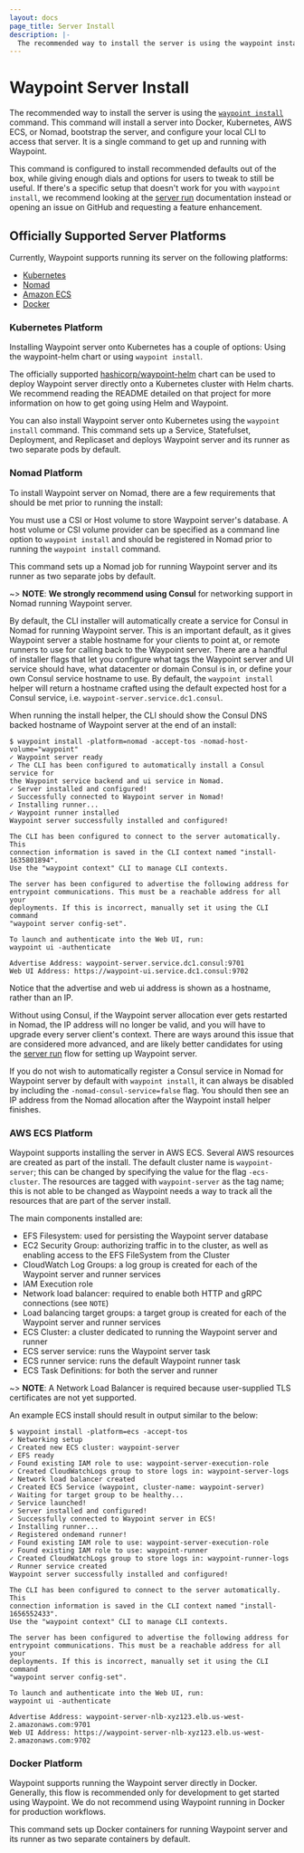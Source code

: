 ```yaml
---
layout: docs
page_title: Server Install
description: |-
  The recommended way to install the server is using the waypoint install command. This command will install a server into Docker, Kubernetes, AWS ECS, or Nomad, bootstrap the server, and configure your local CLI to access that server. It is a single command to get up and running with Waypoint.
---
```


# Waypoint Server Install

The recommended way to install the server is using the
[`waypoint install`](/commands/install) command.
This command will install a server into Docker, Kubernetes, AWS ECS, or Nomad,
bootstrap the server, and configure your local CLI to access that server.
It is a single command to get up and running with Waypoint.

This command is configured to install recommended defaults out of the box, while
giving enough dials and options for users to tweak to still be useful. If there's
a specific setup that doesn't work for you with `waypoint install`, we recommend
looking at the [server run](/docs/server/run) documentation instead or opening
an issue on GitHub and requesting a feature enhancement.

## Officially Supported Server Platforms

Currently, Waypoint supports running its server on the following platforms:

- [Kubernetes](/docs/server/install#kubernetes-platform)
- [Nomad](/docs/server/install#nomad-platform)
- [Amazon ECS](/docs/server/install#aws-ecs-platform)
- [Docker](/docs/server/install#docker-platform)

### Kubernetes Platform

Installing Waypoint server onto Kubernetes has a couple of options: Using the
waypoint-helm chart or using `waypoint install`.

The officially supported [hashicorp/waypoint-helm](https://github.com/hashicorp/waypoint-helm)
chart can be used to deploy Waypoint server directly onto a Kubernetes cluster with Helm charts.
We recommend reading the README detailed on that project for more information on
how to get going using Helm and Waypoint.

You can also install Waypoint server onto Kubernetes using the `waypoint install`
command. This command sets up a Service, Statefulset, Deployment, and Replicaset
and deploys Waypoint server and its runner as two separate pods by default.

### Nomad Platform

To install Waypoint server on Nomad, there are a few requirements that should be
met prior to running the install:

You must use a CSI or Host volume to store Waypoint server's database. A host volume
or CSI volume provider can be specified as a command line option to `waypoint install` and
should be registered in Nomad prior to running the `waypoint install` command.

This command sets up a Nomad job for running Waypoint server and its
runner as two separate jobs by default.

~> **NOTE**: **We strongly recommend using Consul** for networking support in Nomad running Waypoint server.

By default, the CLI installer will automatically create a service for Consul in
Nomad for running Waypoint server. This is an important default, as it gives
Waypoint server a stable hostname for your clients to point at, or remote
runners to use for calling back to the Waypoint server. There are a handful of
installer flags that let you configure what tags the Waypoint server and UI
service should have, what datacenter or domain Consul is in, or
define your own Consul service hostname to use. By default, the
`waypoint install` helper will return a hostname crafted using the default
expected host for a Consul service, i.e. `waypoint-server.service.dc1.consul`.

When running the install helper, the CLI should show the Consul DNS backed hostname of Waypoint
server at the end of an install:

```shell-session
$ waypoint install -platform=nomad -accept-tos -nomad-host-volume="waypoint"
✓ Waypoint server ready
✓ The CLI has been configured to automatically install a Consul service for
the Waypoint service backend and ui service in Nomad.
✓ Server installed and configured!
✓ Successfully connected to Waypoint server in Nomad!
✓ Installing runner...
✓ Waypoint runner installed
Waypoint server successfully installed and configured!

The CLI has been configured to connect to the server automatically. This
connection information is saved in the CLI context named "install-1635801894".
Use the "waypoint context" CLI to manage CLI contexts.

The server has been configured to advertise the following address for
entrypoint communications. This must be a reachable address for all your
deployments. If this is incorrect, manually set it using the CLI command
"waypoint server config-set".

To launch and authenticate into the Web UI, run:
waypoint ui -authenticate

Advertise Address: waypoint-server.service.dc1.consul:9701
Web UI Address: https://waypoint-ui.service.dc1.consul:9702
```

Notice that the advertise and web ui address is shown as a hostname, rather than an IP.

Without using Consul, if the Waypoint server allocation ever gets restarted in Nomad, the IP
address will no longer be valid, and you will have to upgrade every server client's context.
There are ways around this issue that are considered more advanced, and are likely
better candidates for using the [server run](/docs/server/run) flow for setting
up Waypoint server.

If you do not wish to automatically register a Consul service in Nomad for
Waypoint server by default with `waypoint install`, it can always be disabled
by including the `-nomad-consul-service=false` flag. You should then see
an IP address from the Nomad allocation after the Waypoint install helper finishes.

### AWS ECS Platform

Waypoint supports installing the server in AWS ECS. Several AWS resources are created
as part of the install. The default cluster name is `waypoint-server`; this can
be changed by specifying the value for the flag `-ecs-cluster`. The resources
are tagged with `waypoint-server` as the tag name; this is not able to be changed
as Waypoint needs a way to track all the resources that are part of the server install.

The main components installed are:

- EFS Filesystem: used for persisting the Waypoint server database
- EC2 Security Group: authorizing traffic in to the cluster, as well as enabling access to the EFS FileSystem from the Cluster
- CloudWatch Log Groups: a log group is created for each of the Waypoint server and runner services
- IAM Execution role
- Network load balancer: required to enable both HTTP and gRPC connections (see `NOTE`)
- Load balancing target groups: a target group is created for each of the Waypoint server and runner services
- ECS Cluster: a cluster dedicated to running the Waypoint server and runner
- ECS server service: runs the Waypoint server task
- ECS runner service: runs the default Waypoint runner task
- ECS Task Definitions: for both the server and runner

~> **NOTE**: A Network Load Balancer is required because user-supplied TLS certificates are not yet supported.

An example ECS install should result in output similar to the below:

```shell-session
$ waypoint install -platform=ecs -accept-tos
✓ Networking setup
✓ Created new ECS cluster: waypoint-server
✓ EFS ready
✓ Found existing IAM role to use: waypoint-server-execution-role
✓ Created CloudWatchLogs group to store logs in: waypoint-server-logs
✓ Network load balancer created
✓ Created ECS Service (waypoint, cluster-name: waypoint-server)
✓ Waiting for target group to be healthy...
✓ Service launched!
✓ Server installed and configured!
✓ Successfully connected to Waypoint server in ECS!
✓ Installing runner...
✓ Registered ondemand runner!
✓ Found existing IAM role to use: waypoint-server-execution-role
✓ Found existing IAM role to use: waypoint-runner
✓ Created CloudWatchLogs group to store logs in: waypoint-runner-logs
✓ Runner service created
Waypoint server successfully installed and configured!

The CLI has been configured to connect to the server automatically. This
connection information is saved in the CLI context named "install-1656552433".
Use the "waypoint context" CLI to manage CLI contexts.

The server has been configured to advertise the following address for
entrypoint communications. This must be a reachable address for all your
deployments. If this is incorrect, manually set it using the CLI command
"waypoint server config-set".

To launch and authenticate into the Web UI, run:
waypoint ui -authenticate

Advertise Address: waypoint-server-nlb-xyz123.elb.us-west-2.amazonaws.com:9701
Web UI Address: https://waypoint-server-nlb-xyz123.elb.us-west-2.amazonaws.com:9702
```

### Docker Platform

Waypoint supports running the Waypoint server directly in Docker. Generally, this flow
is recommended only for development to get started using Waypoint. We do not
recommend using Waypoint running in Docker for production workflows.

This command sets up Docker containers for running Waypoint server and its
runner as two separate containers by default.
